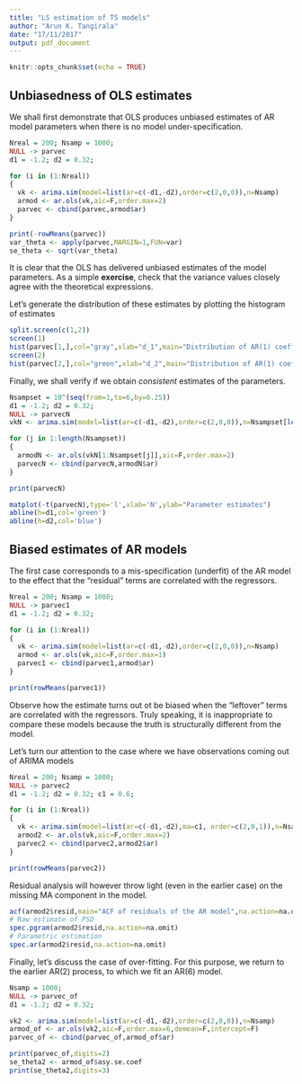 ```yaml
---
title: "LS estimation of TS models"
author: "Arun K. Tangirala"
date: "17/11/2017"
output: pdf_document
---
```


```r
knitr::opts_chunk$set(echo = TRUE)
```

## Unbiasedness of OLS estimates

We shall first demonstrate that OLS produces unbiased estimates of AR model parameters when there is no model under-specification. 

```r
Nreal = 200; Nsamp = 1000;
NULL -> parvec
d1 = -1.2; d2 = 0.32;

for (i in (1:Nreal))
{
  vk <- arima.sim(model=list(ar=c(-d1,-d2),order=c(2,0,0)),n=Nsamp)
  armod <- ar.ols(vk,aic=F,order.max=2)
  parvec <- cbind(parvec,armod$ar)
}

print(-rowMeans(parvec))
var_theta <- apply(parvec,MARGIN=1,FUN=var)
se_theta <- sqrt(var_theta)
```

It is clear that the OLS has delivered unbiased estimates of the model parameters. As a simple **exercise**, check that the variance values closely agree with the theoretical expressions.

Let's generate the distribution of these estimates by plotting the histogram of estimates

```r
split.screen(c(1,2))
screen(1)
hist(parvec[1,],col="gray",xlab="d_1",main="Distribution of AR(1) coeff. estimate",prob=T)
screen(2)
hist(parvec[2,],col="green",xlab="d_2",main="Distribution of AR(1) coeff. estimate",prob=T)
```

Finally, we shall verify if we obtain *consistent* estimates of the parameters.

```r
Nsampset = 10^(seq(from=1,to=6,by=0.25))
d1 = -1.2; d2 = 0.32;
NULL -> parvecN 
vkN <- arima.sim(model=list(ar=c(-d1,-d2),order=c(2,0,0)),n=Nsampset[length(Nsampset)])

for (j in 1:length(Nsampset))
{
  armodN <- ar.ols(vkN[1:Nsampset[j]],aic=F,order.max=2)
  parvecN <- cbind(parvecN,armodN$ar)
}

print(parvecN)

matplot(-t(parvecN),type='l',xlab='N',ylab="Parameter estimates")
abline(h=d1,col='green')
abline(h=d2,col='blue')
```

## Biased estimates of AR models

The first case corresponds to a mis-specification (underfit) of the AR model to the effect that the "residual" terms are correlated with the regressors.

```r
Nreal = 200; Nsamp = 1000;
NULL -> parvec1
d1 = -1.2; d2 = 0.32;

for (i in (1:Nreal))
{
  vk <- arima.sim(model=list(ar=c(-d1,-d2),order=c(2,0,0)),n=Nsamp)
  armod <- ar.ols(vk,aic=F,order.max=1)
  parvec1 <- cbind(parvec1,armod$ar)
}

print(rowMeans(parvec1))
```

Observe how the estimate turns out ot be biased when the "leftover" terms are correlated with the regressors. Truly speaking, it is inappropriate to compare these models because the truth is structurally different from the model.

Let's turn our attention to the case where we have observations coming out of ARIMA models

```r
Nreal = 200; Nsamp = 1000;
NULL -> parvec2
d1 = -1.2; d2 = 0.32; c1 = 0.6;

for (i in (1:Nreal))
{
  vk <- arima.sim(model=list(ar=c(-d1,-d2),ma=c1, order=c(2,0,1)),n=Nsamp)
  armod2 <- ar.ols(vk,aic=F,order.max=2)
  parvec2 <- cbind(parvec2,armod2$ar)
}

print(rowMeans(parvec2))
```

Residual analysis will however throw light (even in the earlier case) on the missing MA component in the model.

```r
acf(armod2$resid,main="ACF of residuals of the AR model",na.action=na.omit)
# Raw estimate of PSD
spec.pgram(armod2$resid,na.action=na.omit)
# Parametric estimation
spec.ar(armod2$resid,na.action=na.omit)
```

Finally, let's discuss the case of over-fitting. For this purpose, we return to the earlier AR(2) process, to which we fit an AR(6) model.

```r
Nsamp = 1000;
NULL -> parvec_of
d1 = -1.2; d2 = 0.32;

vk2 <- arima.sim(model=list(ar=c(-d1,-d2),order=c(2,0,0)),n=Nsamp)
armod_of <- ar.ols(vk2,aic=F,order.max=6,demean=F,intercept=F)
parvec_of <- cbind(parvec_of,armod_of$ar)

print(parvec_of,digits=2)
se_theta2 <- armod_of$asy.se.coef
print(se_theta2,digits=3)
```
